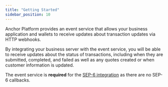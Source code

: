 ```yaml
---
title: "Getting Started"
sidebar_position: 10
---
```


Anchor Platform provides an event service that allows your business application and wallets to receive updates about transaction updates via HTTP webhooks.

By integrating your business server with the event service, you will be able to receive updates about the status of transactions, including when they are submitted, completed, and failed as well as any quotes created or when customer information is updated.

The event service is **required** for the [SEP-6 integration][sep-6] as there are no SEP-6 callbacks.

[sep-6]: /platforms/category/programmatic-deposits-and-withdrawals
